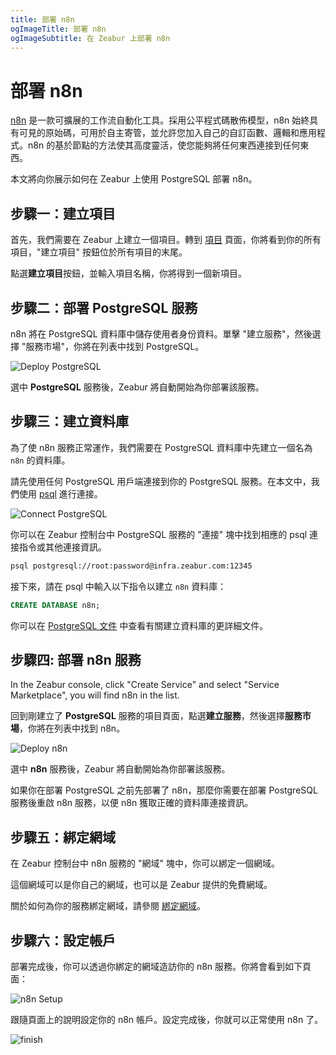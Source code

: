 ```yaml
---
title: 部署 n8n
ogImageTitle: 部署 n8n
ogImageSubtitle: 在 Zeabur 上部署 n8n
---
```



# 部署 n8n

[n8n](https://github.com/n8n-io/n8n) 是一款可擴展的工作流自動化工具。採用公平程式碼散佈模型，n8n 始終具有可見的原始碼，可用於自主寄管，並允許您加入自己的自訂函數、邏輯和應用程式。n8n 的基於節點的方法使其高度靈活，使您能夠將任何東西連接到任何東西。

本文將向你展示如何在 Zeabur 上使用 PostgreSQL 部署 n8n。

## 步驟一：建立項目

首先，我們需要在 Zeabur 上建立一個項目。轉到 [項目](https://dash.zeabur.com/projects) 頁面，你將看到你的所有項目，"建立項目" 按鈕位於所有項目的末尾。

點選**建立項目**按鈕，並輸入項目名稱，你將得到一個新項目。

## 步驟二：部署 PostgreSQL 服務

n8n 將在 PostgreSQL 資料庫中儲存使用者身份資料。單擊 "建立服務"，然後選擇 "服務市場"，你將在列表中找到 PostgreSQL。

![Deploy PostgreSQL](/marketplace/postgresql/deploy.png)

選中 **PostgreSQL** 服務後，Zeabur 將自動開始為你部署該服務。

## 步驟三：建立資料庫

為了使 n8n 服務正常運作，我們需要在 PostgreSQL 資料庫中先建立一個名為 `n8n` 的資料庫。

請先使用任何 PostgreSQL 用戶端連接到你的 PostgreSQL 服務。在本文中，我們使用 [psql](https://www.postgresql.org/docs/9.1/app-psql.html) 進行連接。

![Connect PostgreSQL](/marketplace/postgresql/connect.png)

你可以在 Zeabur 控制台中 PostgreSQL 服務的 "連接" 塊中找到相應的 psql 連接指令或其他連接資訊。

```bash
psql postgresql://root:password@infra.zeabur.com:12345
```

接下來，請在 psql 中輸入以下指令以建立 `n8n` 資料庫：

```sql
CREATE DATABASE n8n;
```

你可以在 [PostgreSQL 文件](../databases/postgresql) 中查看有關建立資料庫的更詳細文件。

## 步驟四: 部署 n8n 服務

In the Zeabur console, click "Create Service" and select "Service Marketplace", you will find n8n in the list.

回到剛建立了 **PostgreSQL** 服務的項目頁面，點選**建立服務**，然後選擇**服務市場**，你將在列表中找到 n8n。

![Deploy n8n](/marketplace/n8n/deploy.png)

選中 **n8n** 服務後，Zeabur 將自動開始為你部署該服務。

<Callout>
  如果你在部署 PostgreSQL 之前先部署了 n8n，那麼你需要在部署 PostgreSQL
  服務後重啟 n8n 服務，以便 n8n 獲取正確的資料庫連接資訊。
</Callout>

## 步驟五：綁定網域

在 Zeabur 控制台中 n8n 服務的 "網域" 塊中，你可以綁定一個網域。

這個網域可以是你自己的網域，也可以是 Zeabur 提供的免費網域。

關於如何為你的服務綁定網域，請參閱 [綁定網域](../deploy/domain-binding)。

## 步驟六：設定帳戶

部署完成後，你可以透過你綁定的網域造訪你的 n8n 服務。你將會看到如下頁面：

![n8n Setup](/marketplace/n8n/setup.png)

跟隨頁面上的說明設定你的 n8n 帳戶。設定完成後，你就可以正常使用 n8n 了。

![finish](/marketplace/n8n/finish.png)
